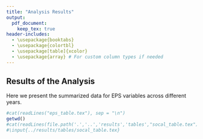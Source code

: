 ```yaml
---
title: "Analysis Results"
output: 
  pdf_document:
    keep_tex: true
header-includes:
  - \usepackage{booktabs}
  - \usepackage{colortbl}
  - \usepackage[table]{xcolor}
  - \usepackage{array} # For custom column types if needed
---
```



## Results of the Analysis

Here we present the summarized data for EPS variables across different years.

```r
#cat(readLines("eps_table.tex"), sep = "\n")
getwd()
#cat(readLines(file.path('.','..','results','tables',"socal_table.tex")), sep = "\n")
#\input{../results/tables/socal_table.tex}
```
\input{../results/tables/socal_table.tex}
